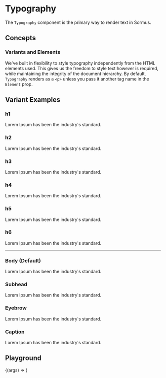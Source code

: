 
<Meta title="Sormus/Elements/Typography" component={Typography} />

# Typography

The `Typography` component is the primary way to render text in Sormus.

## Concepts

### Variants and Elements

We've built in flexibility to style typography independently from the HTML elements used. This gives us the freedom to style text however is required, while maintaining the integrity of the document hierarchy. By default, `Typography` renders as a `<p>` unless you pass it another tag name in the `Element` prop.

## Variant Examples

<div className="tailwind">

### h1

<Typography variant="h1">
  Lorem Ipsum has been the industry's standard.
</Typography>

### h2

<Typography variant="h2">
  Lorem Ipsum has been the industry's standard.
</Typography>

### h3

<Typography variant="h3">
  Lorem Ipsum has been the industry's standard.
</Typography>

### h4

<Typography variant="h4">
  Lorem Ipsum has been the industry's standard.
</Typography>

### h5

<Typography variant="h5">
  Lorem Ipsum has been the industry's standard.
</Typography>

### h6

<Typography variant="h6">
  Lorem Ipsum has been the industry's standard.
</Typography>
<hr />

### Body (Default)

<Typography>Lorem Ipsum has been the industry's standard.</Typography>

### Subhead

<Typography variant="subhead">
  Lorem Ipsum has been the industry's standard.
</Typography>

### Eyebrow

<Typography variant="eyebrow">
  Lorem Ipsum has been the industry's standard.
</Typography>

### Caption

<Typography variant="caption">
  Lorem Ipsum has been the industry's standard.
</Typography>

</div>

## Playground

<Canvas>
  <Story
    name="Typography"
    args={{
      Element: 'p',
      variant: 'body',
      children: 'This is my text string.',
    }}
  >
    {(args) => <Typography {...args} />}
  </Story>
</Canvas>

<ArgsTable story="Typography" />
